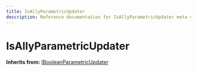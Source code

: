 ```yaml
---
title: IsAllyParametricUpdater
description: Reference documentation for IsAllyParametricUpdater meta class
---
```



# IsAllyParametricUpdater

**Inherits from:** [IBooleanParametricUpdater](/classes/ibooleanparametricupdater)

<ClassDetails file="/db/classes/IsAllyParametricUpdater.9bc6b64a2858.json" />
